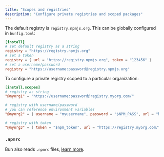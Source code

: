 ```yaml
---
title: "Scopes and registries"
description: "Configure private registries and scoped packages"
---
```


The default registry is `registry.npmjs.org`. This can be globally configured in `bunfig.toml`:

```toml bunfig.toml icon="settings"
[install]
# set default registry as a string
registry = "https://registry.npmjs.org"
# set a token
registry = { url = "https://registry.npmjs.org", token = "123456" }
# set a username/password
registry = "https://username:password@registry.npmjs.org"
```

To configure a private registry scoped to a particular organization:

```toml bunfig.toml icon="settings"
[install.scopes]
# registry as string
"@myorg1" = "https://username:password@registry.myorg.com/"

# registry with username/password
# you can reference environment variables
"@myorg2" = { username = "myusername", password = "$NPM_PASS", url = "https://registry.myorg.com/" }

# registry with token
"@myorg3" = { token = "$npm_token", url = "https://registry.myorg.com/" }
```

### `.npmrc`

Bun also reads `.npmrc` files, [learn more](/pm/npmrc).
